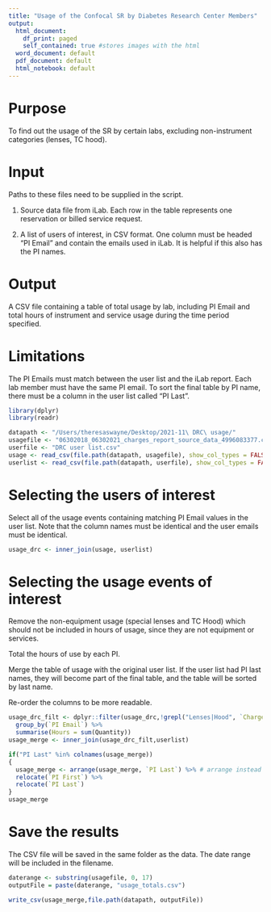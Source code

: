 ```yaml
---
title: "Usage of the Confocal SR by Diabetes Research Center Members"
output:
  html_document:
    df_print: paged
    self_contained: true #stores images with the html
  word_document: default
  pdf_document: default
  html_notebook: default
---
```


# Purpose

To find out the usage of the SR by certain labs, excluding non-instrument categories (lenses, TC hood).

# Input

Paths to these files need to be supplied in the script. 

1. Source data file from iLab. Each row in the table represents one reservation or billed service request.

2. A list of users of interest, in CSV format. One column must be headed "PI Email" and contain the emails used in iLab.  It is helpful if this also has the PI names.

# Output

A CSV file containing a table of total usage by lab, including PI Email and total hours of instrument and service usage during the time period specified.

# Limitations

The PI Emails must match between the user list and the iLab report.
Each lab member must have the same PI email.
To sort the final table by PI name, there must be a column in the user list called "PI Last".


```r
library(dplyr)
library(readr)

datapath <- "/Users/theresaswayne/Desktop/2021-11\ DRC\ usage/"
usagefile <- "06302018_06302021_charges_report_source_data_4996083377.csv"
userfile <- "DRC user list.csv"
usage <- read_csv(file.path(datapath, usagefile), show_col_types = FALSE)
userlist <- read_csv(file.path(datapath, userfile), show_col_types = FALSE)
```

# Selecting the users of interest

Select all of the usage events containing matching PI Email values in the user list. Note that the column names must be identical and the user emails must be identical. 

``` r

usage_drc <- inner_join(usage, userlist)
```
# Selecting the usage events of interest

Remove the non-equipment usage (special lenses and TC Hood) which should not be included in hours of usage, since they are not equipment or services.

Total the hours of use by each PI.

Merge the table of usage with the original user list. If the user list had PI last names, they will become part of the final table, and the table will be sorted by last name.

Re-order the columns to be more readable.

```r
usage_drc_filt <- dplyr::filter(usage_drc,!grepl("Lenses|Hood", `Charge Name`)) %>%
  group_by(`PI Email`) %>% 
  summarise(Hours = sum(Quantity))
usage_merge <- inner_join(usage_drc_filt,userlist)

if("PI Last" %in% colnames(usage_merge))
{
  usage_merge <- arrange(usage_merge, `PI Last`) %>% # arrange instead of sort for tibbles
  relocate(`PI First`) %>%
  relocate(`PI Last`)
}
usage_merge
```

# Save the results

The CSV file will be saved in the same folder as the data.
The date range will be included in the filename.

``` r
daterange <- substring(usagefile, 0, 17)
outputFile = paste(daterange, "usage_totals.csv") 

write_csv(usage_merge,file.path(datapath, outputFile))
```